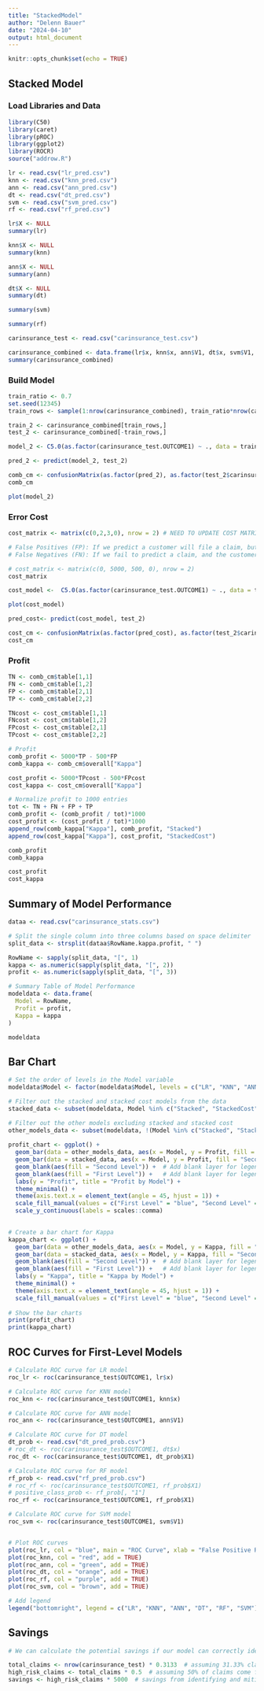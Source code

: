 ---
title: "StackedModel"
author: "Delenn Bauer"
date: "2024-04-10"
output: html_document
---

```{r setup, include=FALSE}
knitr::opts_chunk$set(echo = TRUE)
```

## Stacked Model

### Load Libraries and Data
```{r}
library(C50)
library(caret)
library(pROC)
library(ggplot2)
library(ROCR)
source("addrow.R")

lr <- read.csv("lr_pred.csv")
knn <- read.csv("knn_pred.csv")
ann <- read.csv("ann_pred.csv")
dt <- read.csv("dt_pred.csv")
svm <- read.csv("svm_pred.csv")
rf <- read.csv("rf_pred.csv")

lr$X <- NULL
summary(lr)

knn$X <- NULL
summary(knn)

ann$X <- NULL
summary(ann)

dt$X <- NULL
summary(dt)

summary(svm)

summary(rf)

carinsurance_test <- read.csv("carinsurance_test.csv")

carinsurance_combined <- data.frame(lr$x, knn$x, ann$V1, dt$x, svm$V1, rf$x, carinsurance_test$OUTCOME1)
summary(carinsurance_combined)

```

### Build Model

```{r, cache=TRUE}
train_ratio <- 0.7
set.seed(12345)
train_rows <- sample(1:nrow(carinsurance_combined), train_ratio*nrow(carinsurance_combined))

train_2 <- carinsurance_combined[train_rows,]
test_2 <- carinsurance_combined[-train_rows,]

model_2 <- C5.0(as.factor(carinsurance_test.OUTCOME1) ~ ., data = train_2)

pred_2 <- predict(model_2, test_2)

comb_cm <- confusionMatrix(as.factor(pred_2), as.factor(test_2$carinsurance_test.OUTCOME1), positive = "1")
comb_cm

plot(model_2)
```

### Error Cost
```{r, cache=TRUE}
cost_matrix <- matrix(c(0,2,3,0), nrow = 2) # NEED TO UPDATE COST MATRIX

# False Positives (FP): If we predict a customer will file a claim, but they don't, the cost to the company is the additional resources spent on investigating and monitoring that customer. We assume around $500 per FP.
# False Negatives (FN): If we fail to predict a claim, and the customer does file one, the cost is the actual claim payout. Based on industry data, the average car insurance claim payout is about $5,000.

# cost_matrix <- matrix(c(0, 5000, 500, 0), nrow = 2) 
cost_matrix

cost_model <-  C5.0(as.factor(carinsurance_test.OUTCOME1) ~ ., data = train_2, costs = cost_matrix)

plot(cost_model)

pred_cost<- predict(cost_model, test_2)

cost_cm <- confusionMatrix(as.factor(pred_cost), as.factor(test_2$carinsurance_test.OUTCOME1), positive = "1")
cost_cm
```

### Profit
```{r}
TN <- comb_cm$table[1,1]
FN <- comb_cm$table[1,2]
FP <- comb_cm$table[2,1]
TP <- comb_cm$table[2,2]

TNcost <- cost_cm$table[1,1]
FNcost <- cost_cm$table[1,2]
FPcost <- cost_cm$table[2,1]
TPcost <- cost_cm$table[2,2]

# Profit
comb_profit <- 5000*TP - 500*FP
comb_kappa <- comb_cm$overall["Kappa"]

cost_profit <- 5000*TPcost - 500*FPcost
cost_kappa <- cost_cm$overall["Kappa"]

# Normalize profit to 1000 entries
tot <- TN + FN + FP + TP
comb_profit <- (comb_profit / tot)*1000
cost_profit <- (cost_profit / tot)*1000
append_row(comb_kappa["Kappa"], comb_profit, "Stacked")
append_row(cost_kappa["Kappa"], cost_profit, "StackedCost")

comb_profit
comb_kappa

cost_profit
cost_kappa
```

## Summary of Model Performance
```{r, cache=TRUE}
dataa <- read.csv("carinsurance_stats.csv")

# Split the single column into three columns based on space delimiter
split_data <- strsplit(dataa$RowName.kappa.profit, " ")

RowName <- sapply(split_data, "[", 1)
kappa <- as.numeric(sapply(split_data, "[", 2))
profit <- as.numeric(sapply(split_data, "[", 3))

# Summary Table of Model Performance
modeldata <- data.frame(
  Model = RowName,
  Profit = profit,
  Kappa = kappa
)

modeldata
```

## Bar Chart
```{r, cache=TRUE}
# Set the order of levels in the Model variable
modeldata$Model <- factor(modeldata$Model, levels = c("LR", "KNN", "ANN", "DT", "RF", "SVM", "Stacked", "StackedCost"))

# Filter out the stacked and stacked cost models from the data
stacked_data <- subset(modeldata, Model %in% c("Stacked", "StackedCost"))

# Filter out the other models excluding stacked and stacked cost
other_models_data <- subset(modeldata, !(Model %in% c("Stacked", "StackedCost")))
  
profit_chart <- ggplot() +
  geom_bar(data = other_models_data, aes(x = Model, y = Profit, fill = "First Level"), stat = "identity") +
  geom_bar(data = stacked_data, aes(x = Model, y = Profit, fill = "Second Level"), stat = "identity") +
  geom_blank(aes(fill = "Second Level")) +  # Add blank layer for legend entry
  geom_blank(aes(fill = "First Level")) +   # Add blank layer for legend entry
  labs(y = "Profit", title = "Profit by Model") +
  theme_minimal() +
  theme(axis.text.x = element_text(angle = 45, hjust = 1)) +
  scale_fill_manual(values = c("First Level" = "blue", "Second Level" = "red"), guide = guide_legend(title = "Model Type")) +
  scale_y_continuous(labels = scales::comma)
  

# Create a bar chart for Kappa
kappa_chart <- ggplot() +
  geom_bar(data = other_models_data, aes(x = Model, y = Kappa, fill = "First Level"), stat = "identity") +
  geom_bar(data = stacked_data, aes(x = Model, y = Kappa, fill = "Second Level"), stat = "identity") +
  geom_blank(aes(fill = "Second Level")) +  # Add blank layer for legend entry
  geom_blank(aes(fill = "First Level")) +   # Add blank layer for legend entry
  labs(y = "Kappa", title = "Kappa by Model") +
  theme_minimal() +
  theme(axis.text.x = element_text(angle = 45, hjust = 1)) +
  scale_fill_manual(values = c("First Level" = "blue", "Second Level" = "red"), guide = guide_legend(title = "Model Type"))
  
# Show the bar charts
print(profit_chart)
print(kappa_chart)
```


## ROC Curves for First-Level Models
```{r, cache=TRUE}
# Calculate ROC curve for LR model
roc_lr <- roc(carinsurance_test$OUTCOME1, lr$x)

# Calculate ROC curve for KNN model
roc_knn <- roc(carinsurance_test$OUTCOME1, knn$x)

# Calculate ROC curve for ANN model
roc_ann <- roc(carinsurance_test$OUTCOME1, ann$V1)

# Calculate ROC curve for DT model
dt_prob <- read.csv("dt_pred_prob.csv")
# roc_dt <- roc(carinsurance_test$OUTCOME1, dt$x)
roc_dt <- roc(carinsurance_test$OUTCOME1, dt_prob$X1)

# Calculate ROC curve for RF model
rf_prob <- read.csv("rf_pred_prob.csv")
# roc_rf <- roc(carinsurance_test$OUTCOME1, rf_prob$X1)
# positive_class_prob <- rf_prob[, "1"]
roc_rf <- roc(carinsurance_test$OUTCOME1, rf_prob$X1)

# Calculate ROC curve for SVM model
roc_svm <- roc(carinsurance_test$OUTCOME1, svm$V1)


# Plot ROC curves
plot(roc_lr, col = "blue", main = "ROC Curve", xlab = "False Positive Rate", ylab = "True Positive Rate", print.thres = TRUE)
plot(roc_knn, col = "red", add = TRUE)
plot(roc_ann, col = "green", add = TRUE)
plot(roc_dt, col = "orange", add = TRUE)
plot(roc_rf, col = "purple", add = TRUE)
plot(roc_svm, col = "brown", add = TRUE)

# Add legend
legend("bottomright", legend = c("LR", "KNN", "ANN", "DT", "RF", "SVM"), col = c("blue", "red", "green", "orange", "purple", "brown"), lty = 1)
```


## Savings
```{r}
# We can calculate the potential savings if our model can correctly identify the riskiest 10% of customers. We assume these customers account for a significant portion (50%) of total claims

total_claims <- nrow(carinsurance_test) * 0.3133  # assuming 31.33% claim rate from data
high_risk_claims <- total_claims * 0.5  # assuming 50% of claims come from top 10% riskiest
savings <- high_risk_claims * 5000  # savings from identifying and mitigating these claims
```